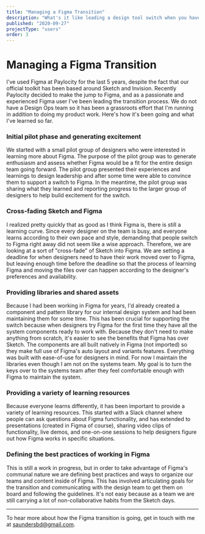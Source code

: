 ```yaml
---
title: "Managing a Figma Transition"
description: "What's it like leading a design tool switch when you have no Design Ops? I'm documenting the process here."
published: "2020-09-27"
projectType: "users"
order: 3
---
```


# Managing a Figma Transition

I've used Figma at Paylocity for the last 5 years, despite the fact that our official toolkit has been based around Sketch and Invision. Recently Paylocity decided to make the jump to Figma, and as a passionate and experienced Figma user I've been leading the transition process. We do not have a Design Ops team so it has been a grassroots effort that I'm running in addition to doing my product work. Here's how it's been going and what I've learned so far.

<PostImage
  alt="The Figma logo"
  src="/images/projects/figma/figma-logo-"
  width="1800"
  height="1008"
/>

### Initial pilot phase and generating excitement

We started with a small pilot group of designers who were interested in learning more about Figma. The purpose of the pilot group was to generate enthusiasm and assess whether Figma would be a fit for the entire design team going forward. The pilot group presented their experiences and learnings to design leadership and after some time were able to convince them to support a switch to Figma. In the meantime, the pilot group was sharing what they learned and reporting progress to the larger group of designers to help build excitement for the switch.

### Cross-fading Sketch and Figma

I realized pretty quickly that as good as I think Figma is, there is still a learning curve. Since every designer on the team is busy, and everyone learns according to their own pace and style, demanding that people switch to Figma right away did not seem like a wise approach. Therefore, we are looking at a sort of "cross-fade" of Sketch into Figma. We are setting a deadline for when designers need to have their work moved over to Figma, but leaving enough time before the deadline so that the process of learning Figma and moving the files over can happen according to the designer's preferences and availability.

### Providing libraries and shared assets

Because I had been working in Figma for years, I'd already created a component and pattern library for our internal design system and had been maintaining them for some time. This has been crucial for supporting the switch because when designers try Figma for the first time they have all the system components ready to work with. Because they don't need to make anything from scratch, it's easier to see the benefits that Figma has over Sketch. The components are all built natively in Figma (not imported) so they make full use of Figma's auto layout and variants features. Everything was built with ease-of-use for designers in mind. For now I maintain the libraries even though I am not on the systems team. My goal is to turn the keys over to the systems team after they feel comfortable enough with Figma to maintain the system.

### Providing a variety of learning resources

Because everyone learns differently, it has been important to provide a variety of learning resources. This started with a Slack channel where people can ask questions about Figma functionality, and has extended to presentations (created in Figma of course), sharing video clips of functionality, live demos, and one-on-one sessions to help designers figure out how Figma works in specific situations.

### Defining the best practices of working in Figma

This is still a work in progress, but in order to take advantage of Figma's communal nature we are defining best practices and ways to organize our teams and content inside of Figma. This has involved articulating goals for the transition and communicating with the design team to get them on board and following the guidelines. It's not easy because as a team we are still carrying a lot of non-collaborative habits from the Sketch days.

---

To hear more about how the Figma transition is going, get in touch with me at [saundersbd@gmail.com](mailto:saundersbd@gmail.com).
